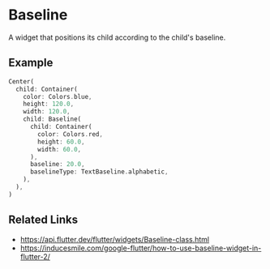 

<Meta of={BaselineStories} />

# Baseline

A widget that positions its child according to the child's baseline.

## Example

```dart liveslice=Baseline
Center(
  child: Container(
    color: Colors.blue,
    height: 120.0,
    width: 120.0,
    child: Baseline(
      child: Container(
        color: Colors.red,
        height: 60.0,
        width: 60.0,
      ),
      baseline: 20.0,
      baselineType: TextBaseline.alphabetic,
    ),
  ),
)
```

## Related Links

- https://api.flutter.dev/flutter/widgets/Baseline-class.html
- https://inducesmile.com/google-flutter/how-to-use-baseline-widget-in-flutter-2/
